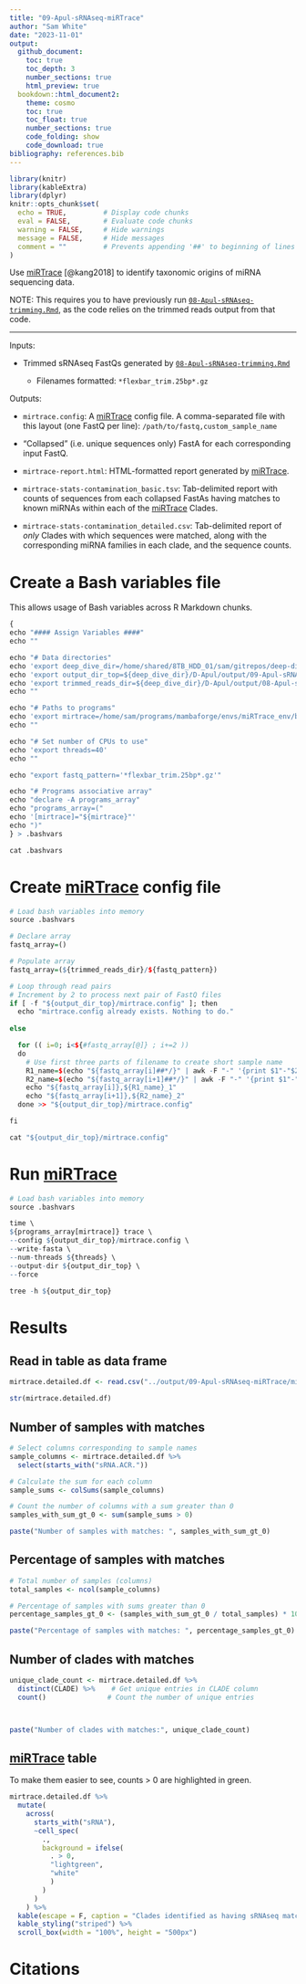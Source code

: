 ```yaml
---
title: "09-Apul-sRNAseq-miRTrace"
author: "Sam White"
date: "2023-11-01"
output: 
  github_document:
    toc: true
    toc_depth: 3
    number_sections: true
    html_preview: true  
  bookdown::html_document2:
    theme: cosmo
    toc: true
    toc_float: true
    number_sections: true
    code_folding: show
    code_download: true
bibliography: references.bib
---
```


```r
library(knitr)
library(kableExtra)
library(dplyr)
knitr::opts_chunk$set(
  echo = TRUE,         # Display code chunks
  eval = FALSE,        # Evaluate code chunks
  warning = FALSE,     # Hide warnings
  message = FALSE,     # Hide messages
  comment = ""         # Prevents appending '##' to beginning of lines in code output
)

```

Use [miRTrace](https://github.com/friedlanderlab/mirtrace) [@kang2018] to identify taxonomic origins of miRNA sequencing data.

NOTE: This requires you to have previously run [`08-Apul-sRNAseq-trimming.Rmd`](https://github.com/urol-e5/deep-dive/blob/main/D-Apul/code/08-Apul-sRNAseq-trimming.Rmd), as the code relies on the trimmed reads output from that code.

---


Inputs:

- Trimmed sRNAseq FastQs generated by [`08-Apul-sRNAseq-trimming.Rmd`](https://github.com/urol-e5/deep-dive/blob/main/D-Apul/code/08-Apul-sRNAseq-trimming.Rmd)

  - Filenames formatted: `*flexbar_trim.25bp*.gz`
  
Outputs:

- `mirtrace.config`: A [miRTrace](https://github.com/friedlanderlab/mirtrace) config file. A comma-separated file with this layout (one FastQ per line): `/path/to/fastq,custom_sample_name`

- "Collapsed" (i.e. unique sequences only) FastA for each corresponding input FastQ.

- `mirtrace-report.html`: HTML-formatted report generated by [miRTrace](https://github.com/friedlanderlab/mirtrace).

- `mirtrace-stats-contamination_basic.tsv`: Tab-delimited report with counts of sequences from each collapsed FastAs having matches to known miRNAs within each of the [miRTrace](https://github.com/friedlanderlab/mirtrace) Clades.

- `mirtrace-stats-contamination_detailed.csv`: Tab-delimited report of _only_ Clades with which sequences were matched, along with the corresponding miRNA families in each clade, and the sequence counts.


# Create a Bash variables file

This allows usage of Bash variables across R Markdown chunks.

```r
{
echo "#### Assign Variables ####"
echo ""

echo "# Data directories"
echo 'export deep_dive_dir=/home/shared/8TB_HDD_01/sam/gitrepos/deep-dive'
echo 'export output_dir_top=${deep_dive_dir}/D-Apul/output/09-Apul-sRNAseq-miRTrace'
echo 'export trimmed_reads_dir=${deep_dive_dir}/D-Apul/output/08-Apul-sRNAseq-trimming/trimmed-reads'
echo ""

echo "# Paths to programs"
echo 'export mirtrace=/home/sam/programs/mambaforge/envs/miRTrace_env/bin/mirtrace'
echo ""

echo "# Set number of CPUs to use"
echo 'export threads=40'
echo ""

echo "export fastq_pattern='*flexbar_trim.25bp*.gz'"

echo "# Programs associative array"
echo "declare -A programs_array"
echo "programs_array=("
echo '[mirtrace]="${mirtrace}"'
echo ")"
} > .bashvars

cat .bashvars
```

# Create [miRTrace](https://github.com/friedlanderlab/mirtrace) config file
```r
# Load bash variables into memory
source .bashvars

# Declare array
fastq_array=()

# Populate array
fastq_array=(${trimmed_reads_dir}/${fastq_pattern})

# Loop through read pairs
# Increment by 2 to process next pair of FastQ files
if [ -f "${output_dir_top}/mirtrace.config" ]; then
  echo "mirtrace.config already exists. Nothing to do."
  
else

  for (( i=0; i<${#fastq_array[@]} ; i+=2 ))
  do
    # Use first three parts of filename to create short sample name
    R1_name=$(echo "${fastq_array[i]##*/}" | awk -F "-" '{print $1"-"$2"-"$3}')
    R2_name=$(echo "${fastq_array[i+1]##*/}" | awk -F "-" '{print $1"-"$2"-"$3}')
    echo "${fastq_array[i]},${R1_name}_1"
    echo "${fastq_array[i+1]},${R2_name}_2"
  done >> "${output_dir_top}/mirtrace.config"

fi

cat "${output_dir_top}/mirtrace.config"
```

# Run [miRTrace](https://github.com/friedlanderlab/mirtrace)
```r
# Load bash variables into memory
source .bashvars

time \
${programs_array[mirtrace]} trace \
--config ${output_dir_top}/mirtrace.config \
--write-fasta \
--num-threads ${threads} \
--output-dir ${output_dir_top} \
--force

tree -h ${output_dir_top}
```


# Results

## Read in table as data frame
```r
mirtrace.detailed.df <- read.csv("../output/09-Apul-sRNAseq-miRTrace/mirtrace-stats-contamination_detailed.tsv", sep = "\t", header = TRUE)

str(mirtrace.detailed.df)
```


## Number of samples with matches
```r
# Select columns corresponding to sample names
sample_columns <- mirtrace.detailed.df %>%
  select(starts_with("sRNA.ACR."))

# Calculate the sum for each column
sample_sums <- colSums(sample_columns)

# Count the number of columns with a sum greater than 0
samples_with_sum_gt_0 <- sum(sample_sums > 0)

paste("Number of samples with matches: ", samples_with_sum_gt_0)
```
## Percentage of samples with matches
```r
# Total number of samples (columns)
total_samples <- ncol(sample_columns)

# Percentage of samples with sums greater than 0
percentage_samples_gt_0 <- (samples_with_sum_gt_0 / total_samples) * 100

paste("Percentage of samples with matches: ", percentage_samples_gt_0)
```


## Number of clades with matches
```r

unique_clade_count <- mirtrace.detailed.df %>%
  distinct(CLADE) %>%    # Get unique entries in CLADE column
  count()               # Count the number of unique entries



paste("Number of clades with matches:", unique_clade_count)


```


## [miRTrace](https://github.com/friedlanderlab/mirtrace) table

To make them easier to see, counts > 0 are highlighted in green.
```r

mirtrace.detailed.df %>%
  mutate(
    across(
      starts_with("sRNA"),
      ~cell_spec(
        .,
        background = ifelse(
          . > 0,
          "lightgreen",
          "white"
          )
        )
      )
    ) %>%
  kable(escape = F, caption = "Clades identified as having sRNAseq matches.") %>%
  kable_styling("striped") %>% 
  scroll_box(width = "100%", height = "500px")
```

# Citations


